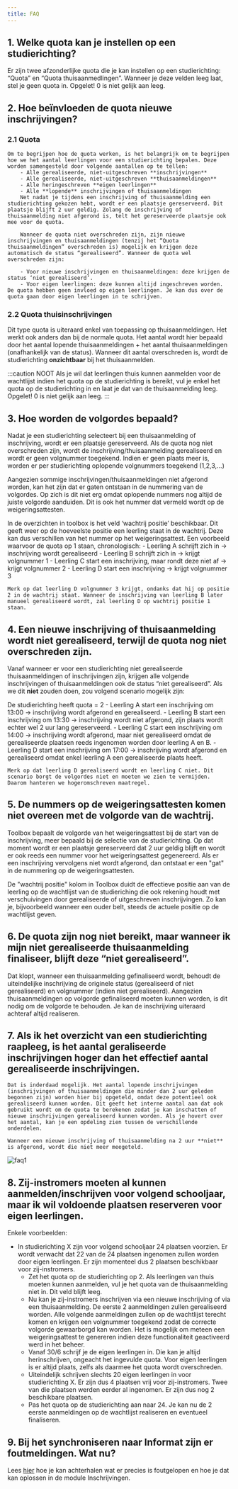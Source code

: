```yaml
---
title: FAQ
---
```


## 1. Welke quota kan je instellen op een studierichting?

Er zijn twee afzonderlijke quota die je kan instellen op een studierichting: “Quota” en “Quota thuisaanmedlingen”. Wanneer je deze velden leeg laat, stel je geen quota in. Opgelet! 0 is niet gelijk aan leeg.

## 2. Hoe beïnvloeden de quota nieuwe inschrijvingen?
### 2.1 Quota
    Om te begrijpen hoe de quota werken, is het belangrijk om te begrijpen hoe we het aantal leerlingen voor een studierichting bepalen. Deze worden samengesteld door volgende aantallen op te tellen:
        - Alle gerealiseerde, niet-uitgeschreven **inschrijvingen**
        - Alle gerealiseerde, niet-uitgeschreven **thuisaanmeldingen**
        - Alle heringeschreven **eigen leerlingen**
        - Alle **lopende** inschrijvingen of thuisaanmeldingen
        Net nadat je tijdens een inschrijving of thuisaanmelding een studierichting gekozen hebt, wordt er een plaatsje gereserveerd. Dit plaatsje blijft 2 uur geldig. Zolang de inschrijving of thuisaanmelding niet afgerond is, telt het gereserveerde plaatsje ook mee voor de quota.
        
        Wanneer de quota niet overschreden zijn, zijn nieuwe inschrijvingen en thuisaanmeldingen (tenzij het “Quota thuisaanmeldingen” overschreden is) mogelijk en krijgen deze automatisch de status “gerealiseerd”. Wanneer de quota wel overschreden zijn:
        
        - Voor nieuwe inschrijvingen en thuisaanmeldingen: deze krijgen de status ‘niet gerealiseerd’.
        - Voor eigen leerlingen: deze kunnen altijd ingeschreven worden. De quota hebben geen invloed op eigen leerlingen. Je kan dus over de quota gaan door eigen leerlingen in te schrijven.

### 2.2 Quota thuisinschrijvingen
Dit type quota is uiteraard enkel van toepassing op thuisaanmeldingen. Het werkt ook anders dan bij de normale quota. Het aantal wordt hier bepaald door het aantal lopende thuisaanmeldingen + het aantal thuisaanmeldingen (onafhankelijk van de status). Wanneer dit aantal overschreden is, wordt de studierichting **onzichtbaar** bij het thuisaanmelden. 

:::caution NOOT
Als je wil dat leerlingen thuis kunnen aanmelden voor de wachtlijst indien het quota op de studierichting is bereikt, vul je enkel het quota op de studierichting in en laat je dat van de thuisaanmelding leeg. Opgelet! 0 is niet gelijk aan leeg.
:::

## 3. Hoe worden de volgordes bepaald?
Nadat je een studierichting selecteert bij een thuisaanmelding of inschrijving, wordt er een plaatsje gereserveerd. Als de quota nog niet overschreden zijn, wordt de inschrijving/thuisaanmelding gerealiseerd en wordt er geen volgnummer toegekend. Indien er geen plaats meer is, worden er per studierichting oplopende volgnummers toegekend (1,2,3,…)

Aangezien sommige inschrijvingen/thuisaanmeldingen niet afgerond worden, kan het zijn dat er gaten ontstaan in de nummering van de volgordes. Op zich is dit niet erg omdat oplopende nummers nog altijd de juiste volgorde aanduiden. Dit is ook het nummer dat vermeld wordt op de weigeringsattesten.

In de overzichten in toolbox is het veld ‘wachtrij positie’ beschikbaar. Dit geeft weer op de hoeveelste positie een leerling staat in de wachtrij. Deze kan dus verschillen van het nummer op het weigeringsattest. Een voorbeeld waarvoor de quota op 1 staan, chronologisch:
    - Leerling A schrijft zich in → inschrijving wordt gerealiseerd
    - Leerling B schrijft zich in → krijgt volgnummer 1
    - Leerling C start een inschrijving, maar rondt deze niet af → krijgt volgnummer 2
    - Leerling D start een inschrijving → krijgt volgnummer 3
    
    Merk op dat leerling D volgnummer 3 krijgt, ondanks dat hij op positie 2 in de wachtrij staat. Wanneer de inschrijving van leerling B later manueel gerealiseerd wordt, zal leerling D op wachtrij positie 1 staan.
    
## 4. Een nieuwe inschrijving of thuisaanmelding wordt niet gerealiseerd, terwijl de quota nog niet overschreden zijn.
Vanaf wanneer er voor een studierichting niet gerealiseerde thuisaanmeldingen of inschrijvingen zijn, krijgen alle volgende inschrijvingen of thuisaanmeldingen ook de status “niet gerealiseerd”. Als we dit **niet** zouden doen, zou volgend scenario mogelijk zijn:

De studierichting heeft quota = 2
    - Leerling A start een inschrijving om 13:00 → inschrijving wordt afgerond en gerealiseerd.
    - Leerling B start een inschrijving om 13:30 → inschrijving wordt niet afgerond, zijn plaats wordt echter wel 2 uur lang gereserveerd.
    - Leerling C start een inschrijving om 14:00 → inschrijving wordt afgerond, maar niet gerealiseerd omdat de gerealiseerde plaatsen reeds ingenomen worden door leerling A en B.
    - Leerling D start een inschrijving om 17:00 → inschrijving wordt afgerond en gerealiseerd omdat enkel leerling A een gerealiseerde plaats heeft.
    
    Merk op dat leerling D gerealiseerd wordt en leerling C niet. Dit scenario borgt de volgordes niet en moeten we zien te vermijden. Daarom hanteren we hogeromschreven maatregel.

## 5. De nummers op de weigeringsattesten komen niet overeen met de volgorde van de wachtrij.

Toolbox bepaalt de volgorde van het weigeringsattest bij de start van de inschrijving, meer bepaald bij de selectie van de studierichting. Op dat moment wordt er een plaatsje gereserveerd dat 2 uur geldig blijft en wordt er ook reeds een nummer voor het weigeringsattest gegenereerd. Als er een inschrijving vervolgens niet wordt afgerond, dan ontstaat er een "gat" in de nummering op de weigeringsattesten.

De "wachtrij positie" kolom in Toolbox duidt de effectieve positie aan van de leerling op de wachtlijst van de studieriching die ook rekening houdt met verschuivingen door gerealiseerde of uitgeschreven inschrijvingen. Zo kan je, bijvoorbeeld wanneer een ouder belt, steeds de actuele positie op de wachtlijst geven. 

## 6. De quota zijn nog niet bereikt, maar wanneer ik mijn niet gerealiseerde thuisaanmelding finaliseer, blijft deze “niet gerealiseerd”.
Dat klopt, wanneer een thuisaanmelding gefinaliseerd wordt, behoudt de uiteindelijke inschrijving de originele status (gerealiseerd of niet gerealiseerd) en volgnummer (indien niet gerealiseerd). Aangezien thuisaanmeldingen op volgorde gefinaliseerd moeten kunnen worden, is dit nodig om de volgorde te behouden. Je kan de inschrijving uiteraard achteraf altijd realiseren.

## 7. Als ik het overzicht van een studierichting raapleeg, is het aantal geraliseerde inschrijvingen hoger dan het effectief aantal gerealiseerde inschrijvingen.
    
    Dat is inderdaad mogelijk. Het aantal lopende inschrijvingen (inschrijvingen of thuisaanmeldingen die minder dan 2 uur geleden begonnen zijn) worden hier bij opgeteld, omdat deze potentieel ook gerealiseerd kunnen worden. Dit geeft het interne aantal aan dat ook gebruikt wordt om de quota te berekenen zodat je kan inschatten of nieuwe inschrijvingen gerealiseerd kunnen worden. Als je hovert over het aantal, kan je een opdeling zien tussen de verschillende onderdelen.

    Wanneer een nieuwe inschrijving of thuisaanmelding na 2 uur **niet** is afgerond, wordt die niet meer meegeteld.

![faq1](./faq1.png)

## 8. Zij-instromers moeten al kunnen aanmelden/inschrijven voor volgend schooljaar, maar ik wil voldoende plaatsen reserveren voor eigen leerlingen. 

Enkele voorbeelden:
- In studierichting X zijn voor volgend schooljaar 24 plaatsen voorzien. Er wordt verwacht dat 22 van de 24 plaatsen ingenomen zullen worden door eigen leerlingen. Er zijn momenteel dus 2 plaatsen beschikbaar voor zij-instromers. 
    - Zet het quota op de studierichting op 2. Als leerlingen van thuis moeten kunnen aanmelden, vul je het quota van de thuisaanmelding niet in. Dit veld blijft leeg. 
    - Nu kan je zij-instromers inschrijven via een nieuwe inschrijving of via een thuisaanmelding. De eerste 2 aanmeldingen zullen gerealiseerd worden. Alle volgende aanmeldingen zullen op de wachtlijst terecht komen en krijgen een volgnummer toegekend zodat de correcte volgorde gewaarborgd kan worden. Het is mogelijk om meteen een weigeringsattest te genereren indien deze functionaliteit geactiveerd werd in het beheer. 
    - Vanaf 30/6 schrijf je de eigen leerlingen in. Die kan je altijd herinschrijven, ongeacht het ingevulde quota. Voor eigen leerlingen is er altijd plaats, zelfs als daarmee het quota wordt overschreden. 
    - Uiteindelijk schrijven slechts 20 eigen leerlingen in voor studierichting X. Er zijn dus 4 plaatsen vrij voor zij-instromers. Twee van die plaatsen werden eerder al ingenomen. Er zijn dus nog 2 beschikbare plaatsen. 
    - Pas het quota op de studierichting aan naar 24. Je kan nu de 2 eerste aanmeldingen op de wachtlijst realiseren en eventueel finaliseren. 

## 9. Bij het synchroniseren naar Informat zijn er foutmeldingen. Wat nu?

Lees [hier](/inschrijvingen/importeren_informat/#foutmelding-bij-importeren-informat) hoe je kan achterhalen wat er precies is foutgelopen en hoe je dat kan oplossen in de module Inschrijvingen. 


